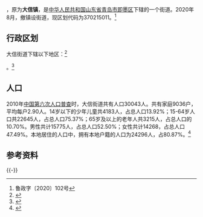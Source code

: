 {{中国乡级行政区|37/02/82/119/000
| 电话区号 = 532
}}
{{PAGENAMEBASE}}
'''{{PAGENAMEBASE}}'''，原为'''大信镇'''，是[[中华人民共和国|中华人民共和国]][[山东省|山东省]][[青岛市|青岛市]][[即墨区|即墨区]]下辖的一个街道。2020年8月，撤镇设街道，现区划代码为370215011。<ref>鲁政字〔2020〕102号</ref>

== 行政区划 ==
大信街道下辖以下地区：<ref>{{PRC admin/ref sgc|37/02/15/119/000}}</ref>

{{PRC admin/children|37/02/15/119/000}}。<ref>{{Cite web|url=http://www.stats.gov.cn/tjsj/tjbz/tjyqhdmhcxhfdm/2015/37/02/82/370282119.html|title=统计用区划和城乡划分代码/山东省/青岛市/即墨市/大信镇|accessdate=2017-04-23|author=国家统计局|date=2015-09-30|publisher=|archive-date=2019-06-11|archive-url=https://web.archive.org/web/20190611040901/http://www.stats.gov.cn/tjsj/tjbz/tjyqhdmhcxhfdm/2015/37/02/82/370282119.html|dead-url=no}}</ref>
== 人口 ==

2010年[[中国第六次人口普查|中国第六次人口普查]]时，大信街道共有人口30043人。共有家庭9036户，平均每户2.90人。14岁以下的少年儿童共4183人，占总人口13.92%；15-64岁人口共22645人，占总人口75.37%；65岁及以上的老年人共3215人，占总人口的10.70%。男性共计15775人，占总人口52.50%；女性共计14268，占总人口47.49%。本地居住的人口中，拥有本地户籍的人口为24296人，占80.87%。<ref name="人口普查2010">{{cite web| url =http://www.yearbookchina.com/navipage-n2013030152000017.html| title =《中国2010年人口普查分乡、镇、街道资料》| author =中国国务院人口普查办公室、中国国家统计局人口就业统计司等| year =2010| website =统计年鉴分享平台| page =表15 山东省乡、镇、街道人口| format =收费| access-date =2018-07-19| archive-url =https://web.archive.org/web/20180719084356/http://www.yearbookchina.com/navipage-n2013030152000017.html| archive-date =2018-07-19| dead-url =yes}}</ref>
== 参考资料 ==
{{Reflist}}
{{-}}
{{青岛市即墨区行政区划}}
{{PRC admin/navcat|37/02/15/119/000}}